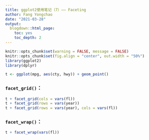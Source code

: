 ```yaml
---
title: ggplot2使用笔记（7）—— Faceting
author: Fang Yongchao
date: "2021-03-28"
output:
  blogdown::html_page:
    toc: yes
    toc_depth: 2
---
```


```r
knitr::opts_chunk$set(warning = FALSE, message = FALSE)
knitr::opts_chunk$set(fig.align = "center", out.width = "50%")
library(ggplot2)
library(dplyr)
```


```r
t <- ggplot(mpg, aes(cty, hwy)) + geom_point()
```

### `facet_grid()`：
```r
t + facet_grid(cols = vars(fl))
t + facet_grid(rows = vars(year))
t + facet_grid(rows = vars(year), cols = vars(fl))
```

### `facet_wrap()`：
```r
t + facet_wrap(vars(fl))
```
